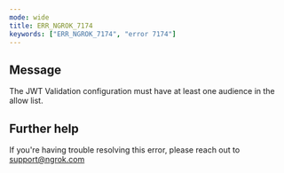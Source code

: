 ```yaml
---
mode: wide
title: ERR_NGROK_7174
keywords: ["ERR_NGROK_7174", "error 7174"]
---
```


## Message

The JWT Validation configuration must have at least one audience in the allow list.

## Further help

If you're having trouble resolving this error, please reach out to [support@ngrok.com](mailto:support@ngrok.com?subject=Help%20with%20ERR_NGROK_7174)
